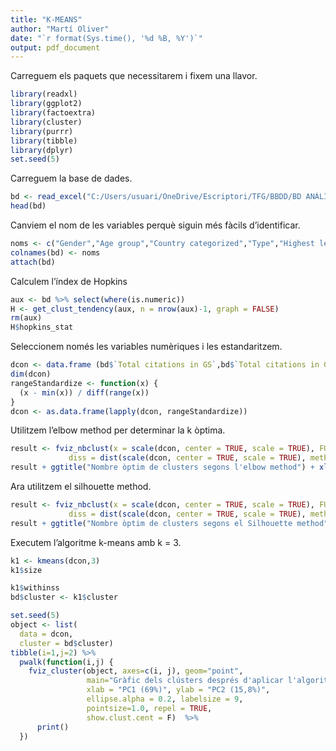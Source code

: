 ---
title: "K-MEANS"
author: "Martí Oliver"
date: "`r format(Sys.time(), '%d %B, %Y')`"
output: pdf_document
---

Carreguem els paquets que necessitarem i fixem una llavor.

```{r}
library(readxl)
library(ggplot2)
library(factoextra)
library(cluster)
library(purrr)
library(tibble)
library(dplyr)
set.seed(5)
```

Carreguem la base de dades.

```{r}
bd <- read_excel("C:/Users/usuari/OneDrive/Escriptori/TFG/BBDD/BD ANÀLISI.xlsx")
head(bd)
```

Canviem el nom de les variables perquè siguin més fàcils d'identificar.

```{r}
noms <- c("Gender","Age group","Country categorized","Type","Highest level of education","Years worked in sports statistics in academia","Profile","Currently belong to a sports statistics research group?","Total citations in GS","Total citations in GS since 2018","Total citations in GS acording H-index","Total citations in GS acording H-index since 2018","Number of citations of the article with most citations","Number of sports studied")
colnames(bd) <- noms
attach(bd)
```

Calculem l'índex de Hopkins

```{r}
aux <- bd %>% select(where(is.numeric))
H <- get_clust_tendency(aux, n = nrow(aux)-1, graph = FALSE)
rm(aux)
H$hopkins_stat
```

Seleccionem només les variables numèriques i les estandaritzem.

```{r}
dcon <- data.frame (bd$`Total citations in GS`,bd$`Total citations in GS since 2018`,bd$`Total citations in GS acording H-index`,bd$`Total citations in GS acording H-index since 2018`,bd$`Number of citations of the article with most citations`,bd$`Number of sports studied`)
dim(dcon)
rangeStandardize <- function(x) {
  (x - min(x)) / diff(range(x))
}
dcon <- as.data.frame(lapply(dcon, rangeStandardize))
```

Utilitzem l'elbow method per determinar la k òptima.

```{r}
result <- fviz_nbclust(x = scale(dcon, center = TRUE, scale = TRUE), FUNcluster = pam, method = "wss", k.max = 8,
             diss = dist(scale(dcon, center = TRUE, scale = TRUE), method = "manhattan"))
result + ggtitle("Nombre òptim de clusters segons l'elbow method") + xlab("Nombre de clústers") + ylab("Suma quadràtica total entre grups (wss)")
```

Ara utilitzem el silhouette method.

```{r}
result <- fviz_nbclust(x = scale(dcon, center = TRUE, scale = TRUE), FUNcluster = pam, method = "silhouette", k.max = 8,
             diss = dist(scale(dcon, center = TRUE, scale = TRUE), method = "manhattan"))
result + ggtitle("Nombre òptim de clusters segons el Silhouette method") + xlab("Nombre de clústers") + ylab("Average silhouette")
```

Executem l'algoritme k-means amb k = 3.

```{r}
k1 <- kmeans(dcon,3)
k1$size
```

```{r}
k1$withinss
bd$cluster <- k1$cluster
```

```{r}
set.seed(5)
object <- list(
  data = dcon,
  cluster = bd$cluster)
tibble(i=1,j=2) %>% 
  pwalk(function(i,j) {
    fviz_cluster(object, axes=c(i, j), geom="point", 
                 main="Gràfic dels clústers després d'aplicar l'algoritme K-MEANS",
                 xlab = "PC1 (69%)", ylab = "PC2 (15,8%)",
                 ellipse.alpha = 0.2, labelsize = 9, 
                 pointsize=1.0, repel = TRUE,
                 show.clust.cent = F)  %>% 
      print() 
  })
```
